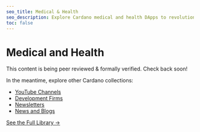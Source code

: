 ```yaml
---
seo_title: Medical & Health
seo_description: Explore Cardano medical and health DApps to revolutionize healthcare. Secure patient data, manage records, and boost telemedicine with blockchain.
toc: false
---
```


# Medical and Health

This content is being peer reviewed & formally verified. Check back soon!

In the meantime, explore other Cardano collections:

- [YouTube Channels](/community/youtube)
- [Development Firms](/development/dev_teams)
- [Newsletters](/community/newsletters)
- [News and Blogs](/community/news_and_blogs)

[See the Full Library →](/all_pages)
